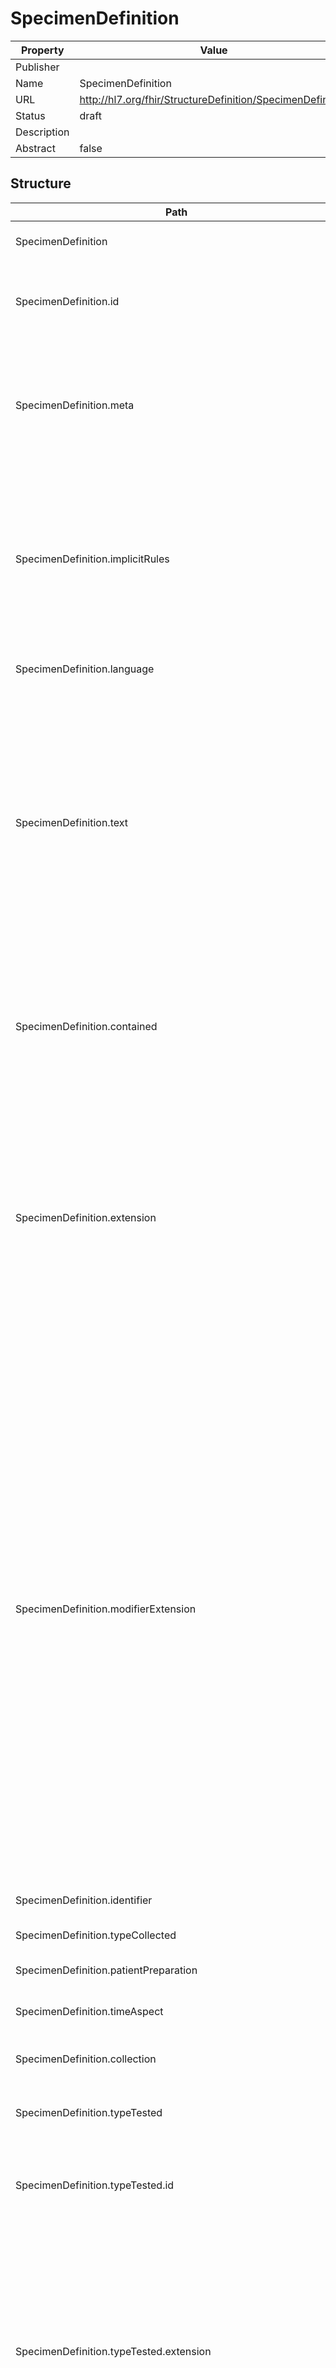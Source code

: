 
  # SpecimenDefinition

  
|Property|Value|
|---|---|
|Publisher||
|Name|SpecimenDefinition|
|URL|http://hl7.org/fhir/StructureDefinition/SpecimenDefinition|
|Status|draft|
|Description||
|Abstract|false|

   ## Structure

   | Path | Cardinality | Type | Description
  | ---- | ----------- | ---- | -------  
 | SpecimenDefinition | 0..* | SpecimenDefinition | A kind of specimen with associated set of requirements. 
 | SpecimenDefinition.id | 0..1 | http://hl7.org/fhirpath/System.String | The logical id of the resource, as used in the URL for the resource. Once assigned, this value never changes. 
 | SpecimenDefinition.meta | 0..1 | Meta | The metadata about the resource. This is content that is maintained by the infrastructure. Changes to the content might not always be associated with version changes to the resource. 
 | SpecimenDefinition.implicitRules | 0..1 | uri | A reference to a set of rules that were followed when the resource was constructed, and which must be understood when processing the content. Often, this is a reference to an implementation guide that defines the special rules along with other profiles etc. 
 | SpecimenDefinition.language | 0..1 | code | The base language in which the resource is written. 
 | SpecimenDefinition.text | 0..1 | Narrative | A human-readable narrative that contains a summary of the resource and can be used to represent the content of the resource to a human. The narrative need not encode all the structured data, but is required to contain sufficient detail to make it "clinically safe" for a human to just read the narrative. Resource definitions may define what content should be represented in the narrative to ensure clinical safety. 
 | SpecimenDefinition.contained | 0..* | Resource | These resources do not have an independent existence apart from the resource that contains them - they cannot be identified independently, and nor can they have their own independent transaction scope. 
 | SpecimenDefinition.extension | 0..* | Extension | May be used to represent additional information that is not part of the basic definition of the resource. To make the use of extensions safe and manageable, there is a strict set of governance  applied to the definition and use of extensions. Though any implementer can define an extension, there is a set of requirements that SHALL be met as part of the definition of the extension. 
 | SpecimenDefinition.modifierExtension | 0..* | Extension | May be used to represent additional information that is not part of the basic definition of the resource and that modifies the understanding of the element that contains it and/or the understanding of the containing element's descendants. Usually modifier elements provide negation or qualification. To make the use of extensions safe and manageable, there is a strict set of governance applied to the definition and use of extensions. Though any implementer is allowed to define an extension, there is a set of requirements that SHALL be met as part of the definition of the extension. Applications processing a resource are required to check for modifier extensions.Modifier extensions SHALL NOT change the meaning of any elements on Resource or DomainResource (including cannot change the meaning of modifierExtension itself). 
 | SpecimenDefinition.identifier | 0..1 | Identifier | A business identifier associated with the kind of specimen. 
 | SpecimenDefinition.typeCollected | 0..1 | CodeableConcept | The kind of material to be collected. 
 | SpecimenDefinition.patientPreparation | 0..* | CodeableConcept | Preparation of the patient for specimen collection. 
 | SpecimenDefinition.timeAspect | 0..1 | string | Time aspect of specimen collection (duration or offset). 
 | SpecimenDefinition.collection | 0..* | CodeableConcept | The action to be performed for collecting the specimen. 
 | SpecimenDefinition.typeTested | 0..* | BackboneElement | Specimen conditioned in a container as expected by the testing laboratory. 
 | SpecimenDefinition.typeTested.id | 0..1 | http://hl7.org/fhirpath/System.String | Unique id for the element within a resource (for internal references). This may be any string value that does not contain spaces. 
 | SpecimenDefinition.typeTested.extension | 0..* | Extension | May be used to represent additional information that is not part of the basic definition of the element. To make the use of extensions safe and manageable, there is a strict set of governance  applied to the definition and use of extensions. Though any implementer can define an extension, there is a set of requirements that SHALL be met as part of the definition of the extension. 
 | SpecimenDefinition.typeTested.modifierExtension | 0..* | Extension | May be used to represent additional information that is not part of the basic definition of the element and that modifies the understanding of the element in which it is contained and/or the understanding of the containing element's descendants. Usually modifier elements provide negation or qualification. To make the use of extensions safe and manageable, there is a strict set of governance applied to the definition and use of extensions. Though any implementer can define an extension, there is a set of requirements that SHALL be met as part of the definition of the extension. Applications processing a resource are required to check for modifier extensions.Modifier extensions SHALL NOT change the meaning of any elements on Resource or DomainResource (including cannot change the meaning of modifierExtension itself). 
 | SpecimenDefinition.typeTested.isDerived | 0..1 | boolean | Primary of secondary specimen. 
 | SpecimenDefinition.typeTested.type | 0..1 | CodeableConcept | The kind of specimen conditioned for testing expected by lab. 
 | SpecimenDefinition.typeTested.preference | 1..1 | code | The preference for this type of conditioned specimen. 
 | SpecimenDefinition.typeTested.container | 0..1 | BackboneElement | The specimen's container. 
 | SpecimenDefinition.typeTested.container.id | 0..1 | http://hl7.org/fhirpath/System.String | Unique id for the element within a resource (for internal references). This may be any string value that does not contain spaces. 
 | SpecimenDefinition.typeTested.container.extension | 0..* | Extension | May be used to represent additional information that is not part of the basic definition of the element. To make the use of extensions safe and manageable, there is a strict set of governance  applied to the definition and use of extensions. Though any implementer can define an extension, there is a set of requirements that SHALL be met as part of the definition of the extension. 
 | SpecimenDefinition.typeTested.container.modifierExtension | 0..* | Extension | May be used to represent additional information that is not part of the basic definition of the element and that modifies the understanding of the element in which it is contained and/or the understanding of the containing element's descendants. Usually modifier elements provide negation or qualification. To make the use of extensions safe and manageable, there is a strict set of governance applied to the definition and use of extensions. Though any implementer can define an extension, there is a set of requirements that SHALL be met as part of the definition of the extension. Applications processing a resource are required to check for modifier extensions.Modifier extensions SHALL NOT change the meaning of any elements on Resource or DomainResource (including cannot change the meaning of modifierExtension itself). 
 | SpecimenDefinition.typeTested.container.material | 0..1 | CodeableConcept | The type of material of the container. 
 | SpecimenDefinition.typeTested.container.type | 0..1 | CodeableConcept | The type of container used to contain this kind of specimen. 
 | SpecimenDefinition.typeTested.container.cap | 0..1 | CodeableConcept | Color of container cap. 
 | SpecimenDefinition.typeTested.container.description | 0..1 | string | The textual description of the kind of container. 
 | SpecimenDefinition.typeTested.container.capacity | 0..1 | Quantity | The capacity (volume or other measure) of this kind of container. 
 | SpecimenDefinition.typeTested.container.minimumVolume[x] | 0..1 | Quantity | The minimum volume to be conditioned in the container. 
 | SpecimenDefinition.typeTested.container.additive | 0..* | BackboneElement | Substance introduced in the kind of container to preserve, maintain or enhance the specimen. Examples: Formalin, Citrate, EDTA. 
 | SpecimenDefinition.typeTested.container.additive.id | 0..1 | http://hl7.org/fhirpath/System.String | Unique id for the element within a resource (for internal references). This may be any string value that does not contain spaces. 
 | SpecimenDefinition.typeTested.container.additive.extension | 0..* | Extension | May be used to represent additional information that is not part of the basic definition of the element. To make the use of extensions safe and manageable, there is a strict set of governance  applied to the definition and use of extensions. Though any implementer can define an extension, there is a set of requirements that SHALL be met as part of the definition of the extension. 
 | SpecimenDefinition.typeTested.container.additive.modifierExtension | 0..* | Extension | May be used to represent additional information that is not part of the basic definition of the element and that modifies the understanding of the element in which it is contained and/or the understanding of the containing element's descendants. Usually modifier elements provide negation or qualification. To make the use of extensions safe and manageable, there is a strict set of governance applied to the definition and use of extensions. Though any implementer can define an extension, there is a set of requirements that SHALL be met as part of the definition of the extension. Applications processing a resource are required to check for modifier extensions.Modifier extensions SHALL NOT change the meaning of any elements on Resource or DomainResource (including cannot change the meaning of modifierExtension itself). 
 | SpecimenDefinition.typeTested.container.additive.additive[x] | 1..1 | CodeableConcept | Substance introduced in the kind of container to preserve, maintain or enhance the specimen. Examples: Formalin, Citrate, EDTA. 
 | SpecimenDefinition.typeTested.container.preparation | 0..1 | string | Special processing that should be applied to the container for this kind of specimen. 
 | SpecimenDefinition.typeTested.requirement | 0..1 | string | Requirements for delivery and special handling of this kind of conditioned specimen. 
 | SpecimenDefinition.typeTested.retentionTime | 0..1 | Duration | The usual time that a specimen of this kind is retained after the ordered tests are completed, for the purpose of additional testing. 
 | SpecimenDefinition.typeTested.rejectionCriterion | 0..* | CodeableConcept | Criterion for rejection of the specimen in its container by the laboratory. 
 | SpecimenDefinition.typeTested.handling | 0..* | BackboneElement | Set of instructions for preservation/transport of the specimen at a defined temperature interval, prior the testing process. 
 | SpecimenDefinition.typeTested.handling.id | 0..1 | http://hl7.org/fhirpath/System.String | Unique id for the element within a resource (for internal references). This may be any string value that does not contain spaces. 
 | SpecimenDefinition.typeTested.handling.extension | 0..* | Extension | May be used to represent additional information that is not part of the basic definition of the element. To make the use of extensions safe and manageable, there is a strict set of governance  applied to the definition and use of extensions. Though any implementer can define an extension, there is a set of requirements that SHALL be met as part of the definition of the extension. 
 | SpecimenDefinition.typeTested.handling.modifierExtension | 0..* | Extension | May be used to represent additional information that is not part of the basic definition of the element and that modifies the understanding of the element in which it is contained and/or the understanding of the containing element's descendants. Usually modifier elements provide negation or qualification. To make the use of extensions safe and manageable, there is a strict set of governance applied to the definition and use of extensions. Though any implementer can define an extension, there is a set of requirements that SHALL be met as part of the definition of the extension. Applications processing a resource are required to check for modifier extensions.Modifier extensions SHALL NOT change the meaning of any elements on Resource or DomainResource (including cannot change the meaning of modifierExtension itself). 
 | SpecimenDefinition.typeTested.handling.temperatureQualifier | 0..1 | CodeableConcept | It qualifies the interval of temperature, which characterizes an occurrence of handling. Conditions that are not related to temperature may be handled in the instruction element. 
 | SpecimenDefinition.typeTested.handling.temperatureRange | 0..1 | Range | The temperature interval for this set of handling instructions. 
 | SpecimenDefinition.typeTested.handling.maxDuration | 0..1 | Duration | The maximum time interval of preservation of the specimen with these conditions. 
 | SpecimenDefinition.typeTested.handling.instruction | 0..1 | string | Additional textual instructions for the preservation or transport of the specimen. For instance, 'Protect from light exposure'. 

 ## Search Parameters

   | Name | Type | Description  | Expression 
    | ---- | ---- | ------- | ------  
 | _text | string | Search on the narrative of the resource |   
 | _content | string | Search on the entire content of the resource |   
 | _id | token | Logical id of this artifact | Resource.id  
 | _lastUpdated | date | When the resource version last changed | Resource.meta.lastUpdated  
 | _profile | uri | Profiles this resource claims to conform to | Resource.meta.profile  
 | _query | token | A custom search profile that describes a specific defined query operation |   
 | _security | token | Security Labels applied to this resource | Resource.meta.security  
 | _source | uri | Identifies where the resource comes from | Resource.meta.source  
 | _tag | token | Tags applied to this resource | Resource.meta.tag  
 | container | token | The type of specimen conditioned in container expected by the lab | SpecimenDefinition.typeTested.container.type  
 | identifier | token | The unique identifier associated with the specimen | SpecimenDefinition.identifier  
 | type | token | The type of collected specimen | SpecimenDefinition.typeCollected  
 | _iguhealth-version-seq | number | The version sequence of the resource | Resource.meta.extension.where(url='https://iguhealth.app/version-sequence').value  
 | _iguhealth-author | reference | The author of the resource | Resource.meta.extension.where(url='https://iguhealth.app/author').value  


